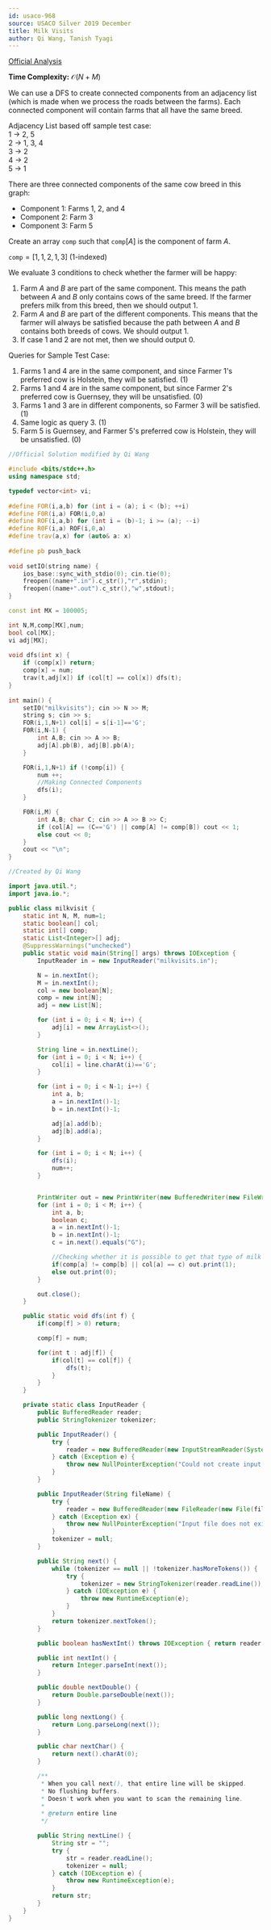 ```yaml
---
id: usaco-968
source: USACO Silver 2019 December
title: Milk Visits
author: Qi Wang, Tanish Tyagi
---
```


[Official Analysis](http://www.usaco.org/current/data/sol_milkvisits_silver_dec19.html)

**Time Complexity:** $\mathcal{O}(N + M)$

We can use a DFS to create connected components from an adjacency list (which is made when we process the roads between the farms). Each connected component will contain farms that all have the same breed. 

Adjacency List based off sample test case: <br/>
$1$ $\rightarrow$ $2$, $5$  <br/>
$2$ $\rightarrow$ $1$, $3$, $4$  <br/>
$3$ $\rightarrow$ $2$ <br/>
$4$ $\rightarrow$ $2$ <br/>
$5$ $\rightarrow$ $1$ <br/>

There are three connected components of the same cow breed in this graph:
- Component $1$: Farms $1$, $2$, and $4$
- Component $2$: Farm $3$
- Component $3$: Farm $5$

Create an array $\texttt{comp}$ such that $\texttt{comp}[A]$ is the component of farm $A$.

$\texttt{comp} = [1, 1, 2, 1, 3]$ (1-indexed)

We evaluate 3 conditions to check whether the farmer will be happy:

1. Farm $A$ and $B$ are part of the same component.  This means the path between $A$ and $B$ only contains cows of the same breed. If the farmer prefers milk from this breed, then we should output $1$.
2. Farm $A$ and $B$ are part of the different components. This means that the farmer will always be satisfied because the path between $A$ and $B$ contains both breeds of cows. We should output $1$.
3. If case $1$ and $2$ are not met, then we should output 0.

Queries for Sample Test Case: 
1. Farms $1$ and $4$ are in the same component, and since Farmer $1$'s preferred cow is Holstein, they will be satisfied. ($1$)
2. Farms $1$ and $4$ are in the same component, but since Farmer $2$'s preferred cow is Guernsey, they will be unsatisfied. ($0$)
3. Farms $1$ and $3$ are in different components, so Farmer $3$ will be satisfied. (1)
4. Same logic as query $3$. ($1$)
5. Farm $5$ is Guernsey, and Farmer $5$'s preferred cow is Holstein, they will be unsatisfied. ($0$) 

<LanguageSection>

<CPPSection>

```cpp
//Official Solution modified by Qi Wang

#include <bits/stdc++.h>
using namespace std;

typedef vector<int> vi; 
 
#define FOR(i,a,b) for (int i = (a); i < (b); ++i)
#define F0R(i,a) FOR(i,0,a)
#define ROF(i,a,b) for (int i = (b)-1; i >= (a); --i)
#define R0F(i,a) ROF(i,0,a)
#define trav(a,x) for (auto& a: x)
 
#define pb push_back
 
void setIO(string name) {
	ios_base::sync_with_stdio(0); cin.tie(0);
	freopen((name+".in").c_str(),"r",stdin);
	freopen((name+".out").c_str(),"w",stdout);
}

const int MX = 100005;

int N,M,comp[MX],num;
bool col[MX];
vi adj[MX];
 
void dfs(int x) {
	if (comp[x]) return;
	comp[x] = num;
	trav(t,adj[x]) if (col[t] == col[x]) dfs(t);
}
 
int main() {
	setIO("milkvisits"); cin >> N >> M;
	string s; cin >> s;
	FOR(i,1,N+1) col[i] = s[i-1]=='G';
	F0R(i,N-1) {
		int A,B; cin >> A >> B;
		adj[A].pb(B), adj[B].pb(A);
	}

	FOR(i,1,N+1) if (!comp[i]) {
		num ++;
		//Making Connected Components
		dfs(i);
	}

	F0R(i,M) {
		int A,B; char C; cin >> A >> B >> C;
		if (col[A] == (C=='G') || comp[A] != comp[B]) cout << 1;
		else cout << 0;
	}
	cout << "\n";
}
```

</CPPSection>

<JavaSection>

```java
//Created by Qi Wang

import java.util.*;
import java.io.*;

public class milkvisit {
    static int N, M, num=1;
    static boolean[] col;
    static int[] comp;
    static List<Integer>[] adj;
    @SuppressWarnings("unchecked")
    public static void main(String[] args) throws IOException {
        InputReader in = new InputReader("milkvisits.in");

        N = in.nextInt();
        M = in.nextInt();
        col = new boolean[N];
        comp = new int[N];
        adj = new List[N];

        for (int i = 0; i < N; i++) {
            adj[i] = new ArrayList<>();
        }

        String line = in.nextLine();
        for (int i = 0; i < N; i++) {
            col[i] = line.charAt(i)=='G';
        }

        for (int i = 0; i < N-1; i++) {
            int a, b;
            a = in.nextInt()-1;
            b = in.nextInt()-1;

            adj[a].add(b);
            adj[b].add(a);
        }

        for (int i = 0; i < N; i++) {
            dfs(i);
            num++;
        }


        PrintWriter out = new PrintWriter(new BufferedWriter(new FileWriter("milkvisits.out")));
        for (int i = 0; i < M; i++) {
            int a, b;
            boolean c;
            a = in.nextInt()-1;
            b = in.nextInt()-1;
            c = in.next().equals("G");

            //Checking whether it is possible to get that type of milk
            if(comp[a] != comp[b] || col[a] == c) out.print(1);
            else out.print(0);
        }

        out.close();
    }

    public static void dfs(int f) {
        if(comp[f] > 0) return;

        comp[f] = num;

        for(int t : adj[f]) {
            if(col[t] == col[f]) {
                dfs(t);
            }
        }
    }

    private static class InputReader {
        public BufferedReader reader;
        public StringTokenizer tokenizer;

        public InputReader() {
            try {
                reader = new BufferedReader(new InputStreamReader(System.in), 32768);
            } catch (Exception e) {
                throw new NullPointerException("Could not create input stream");
            }
        }

        public InputReader(String fileName) {
            try {
                reader = new BufferedReader(new FileReader(new File(fileName)), 32768);
            } catch (Exception ex) {
                throw new NullPointerException("Input file does not exist! Put it in the project folder.");
            }
            tokenizer = null;
        }

        public String next() {
            while (tokenizer == null || !tokenizer.hasMoreTokens()) {
                try {
                    tokenizer = new StringTokenizer(reader.readLine());
                } catch (IOException e) {
                    throw new RuntimeException(e);
                }
            }
            return tokenizer.nextToken();
        }

        public boolean hasNextInt() throws IOException { return reader.ready(); }

        public int nextInt() {
            return Integer.parseInt(next());
        }

        public double nextDouble() {
            return Double.parseDouble(next());
        }

        public long nextLong() {
            return Long.parseLong(next());
        }

        public char nextChar() {
            return next().charAt(0);
        }

        /**
         * When you call next(), that entire line will be skipped.
         * No flushing buffers.
         * Doesn't work when you want to scan the remaining line.
         *
         * @return entire line
         */

        public String nextLine() {
            String str = "";
            try {
                str = reader.readLine();
                tokenizer = null;
            } catch (IOException e) {
                throw new RuntimeException(e);
            }
            return str;
        }
    }
}
```

</JavaSection>

</LanguageSection>
